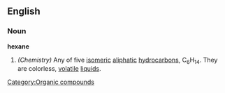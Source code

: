 ==English==
===Noun===
'''hexane'''
#''(Chemistry)'' Any of five [[isomeric]] [[aliphatic]] [[hydrocarbon]]s, C<sub>6</sub>H<sub>14</sub>. They are colorless, [[volatile]] [[liquid]]s.
[[Category:Organic compounds]]